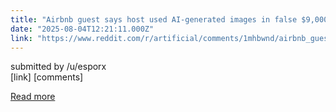 ```yaml
---
title: "Airbnb guest says host used AI-generated images in false $9,000 damages claim"
date: "2025-08-04T12:21:11.000Z"
link: "https://www.reddit.com/r/artificial/comments/1mhbwnd/airbnb_guest_says_host_used_aigenerated_images_in/"
---
```


submitted by    /u/esporx  
 [link]   [comments]

[Read more](https://www.reddit.com/r/artificial/comments/1mhbwnd/airbnb_guest_says_host_used_aigenerated_images_in/)
